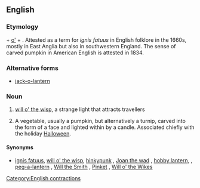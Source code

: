 {{wikipedia}}
==English==

===Etymology===
{{term|Jack||male given name}} + [[o']] + {{term|lantern||}}.
Attested as a term for ''ignis fatuus'' in  English folklore in the 1660s, mostly in East Anglia but also in southwestern England.
The sense of carved pumpkin in American English is attested in 1834.

===Alternative forms===
*[[jack-o-lantern]]

===Noun===
{{en-noun|sg=[[Jack|Jack]] [[o'|o’]] [[lantern]]}}

# {{idiomatic|English folklore}}  [[will o' the wisp]], a strange light that attracts travellers
# {{US|tradition}} A vegetable, usually a pumpkin, but alternatively a turnip, carved into the form of a face and lighted within by a candle. Associated chiefly with the holiday [[Halloween]]. 

====Synonyms====
* {{sense|strange light}} [[ignis fatuus]], [[will o' the wisp]], [[hinkypunk]] {{italbrac|West Country}}, [[Joan the wad]] {{italbrac|West Country}}, [[hobby lantern]],  {{italbrac|Hertfordshire, East Anglia}}, [[peg-a-lantern]]  {{italbrac|Lancashire}}, [[Will the Smith]] {{italbrac|Shropshire}}, [[Pinket]] {{italbrac|Worcestershire}}, [[Will o' the Wikes]] {{italbrac|Norfolk}}

[[Category:English contractions]]